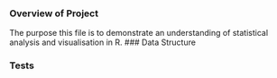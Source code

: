 ### Overview of Project
The purpose this file is to demonstrate an understanding of statistical analysis and visualisation in R. 
### Data Structure

### Tests